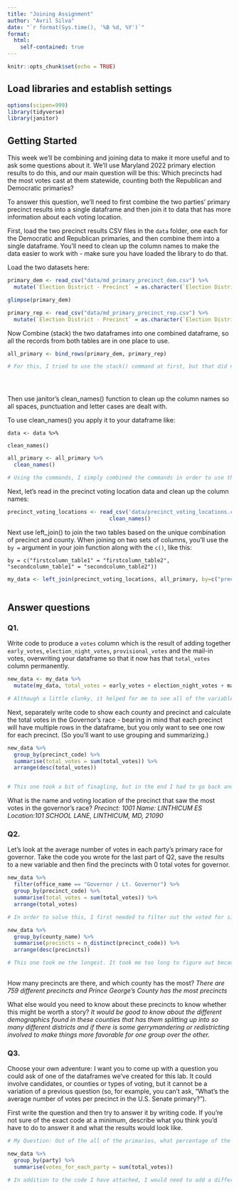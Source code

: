 ```yaml
---
title: "Joining Assignment"
author: "Avril Silva"
date: "`r format(Sys.time(), '%B %d, %Y')`"
format:
  html:
    self-contained: true
---
```


```r
knitr::opts_chunk$set(echo = TRUE)
```

## Load libraries and establish settings

```r
options(scipen=999)
library(tidyverse)
library(janitor)
```

## Getting Started

This week we'll be combining and joining data to make it more useful and to ask some questions about it. We'll use Maryland 2022 primary election results to do this, and our main question will be this: Which precincts had the most votes cast at them statewide, counting both the Republican and Democratic primaries?

To answer this question, we'll need to first combine the two parties' primary precinct results into a single dataframe and then join it to data that has more information about each voting location.

First, load the two precinct results CSV files in the `data` folder, one each for the Democratic and Republican primaries, and then combine them into a single dataframe. You'll need to clean up the column names to make the data easier to work with - make sure you have loaded the library to do that.

Load the two datasets here:

```r
primary_dem <- read_csv("data/md_primary_precinct_dem.csv") %>% 
  mutate(`Election District - Precinct` = as.character(`Election District - Precinct`))

glimpse(primary_dem)

primary_rep <- read_csv("data/md_primary_precinct_rep.csv") %>% 
  mutate(`Election District - Precinct` = as.character(`Election District - Precinct`))
```

Now Combine (stack) the two dataframes into one combined dataframe, so all the records from both tables are in one place to use.

```r
all_primary <- bind_rows(primary_dem, primary_rep)

# For this, I tried to use the stack() command at first, but that did not quote work in this scenario. Instead,I used the bind_rows() command to combine the two. I also went and renamed this binding to see the data in its own data set.





```

Then use janitor's clean_names() function to clean up the column names so all spaces, punctuation and letter cases are dealt with.

To use clean_names() you apply it to your dataframe like:

`data <- data %>%`

`clean_names()`

```r

all_primary <- all_primary %>% 
  clean_names()

# Using the commands, I simply combined the commands in order to use the clean_names() command and clean up the columns. 

```

Next, let's read in the precinct voting location data and clean up the column names:

```r
precinct_voting_locations <- read_csv('data/precinct_voting_locations.csv') %>%
                                clean_names()

```

Next use left_join() to join the two tables based on the unique combination of precinct and county. When joining on two sets of columns, you'll use the `by =` argument in your join function along with the `c()`, like this:

`by = c("firstcolumn_table1" = "firstcolumn_table2", "secondcolumn_table1" = "secondcolumn_table2"))`

```r


my_data <- left_join(precinct_voting_locations, all_primary, by=c("precinct_code" = "election_district_precinct", "county_code" = "county"))



```

## Answer questions

### Q1.

Write code to produce a `votes` column which is the result of adding together `early_votes`, `election_night_votes`, `provisional_votes` and the mail-in votes, overwriting your dataframe so that it now has that `total_votes` column permanently.

```r

new_data <- my_data %>% 
  mutate(my_data, total_votes = early_votes + election_night_votes + mail_in_ballot_1_votes + mail_in_ballot_2_votes + provisional_votes)

# Although a little clunky, it helped for me to see all of the variables added together in order to make the new column using the mutate() function.  

```

Next, separately write code to show each county and precinct and calculate the total votes in the Governor's race - bearing in mind that each precinct will have multiple rows in the dataframe, but you only want to see one row for each precinct. (So you'll want to use grouping and summarizing.)

```r

new_data %>% 
  group_by(precinct_code) %>%
  summarise(total_votes = sum(total_votes)) %>% 
  arrange(desc(total_votes))


# This one took a bit of finagling, but in the end I had to go back and make a new data set that included the total_votes column and then made sure to group it by the precinct since there are multiple precincts in a county and we only want to see one. 


```

What is the name and voting location of the precinct that saw the most votes in the governor's race? *Precinct: 1001 Name: LINTHICUM ES Location:101 SCHOOL LANE, LINTHICUM, MD, 21090*

### Q2.

Let's look at the average number of votes in each party's primary race for governor. Take the code you wrote for the last part of Q2, save the results to a new variable and then find the precincts with 0 total votes for governor.

```r

new_data %>% 
  filter(office_name == "Governor / Lt. Governor") %>% 
  group_by(precinct_code) %>%
  summarise(total_votes = sum(total_votes)) %>% 
  arrange(total_votes)

# In order to solve this, I first needed to filter out the voted for simply the governor race and then apply the same voting code that I had done prior. In doing so, I found that the 19005 and 20017 precincts had no votes for governor. 

new_data %>%
  group_by(county_name) %>%
  summarise(precincts = n_distinct(precinct_code)) %>% 
  arrange(desc(precincts))

# This one took me the longest. It took me too long to figure out because I did a lot of different combinations before landing on the exact one I needed. 
  

```

How many precincts are there, and which county has the most? *There are 759 different precincts and Prince George's County has the most precincts*

What else would you need to know about these precincts to know whether this might be worth a story? *It would be good to know about the different demographics found in these counties that has them splitting up into so many different districts and if there is some gerrymandering or redistricting involved to make things more favorable for one group over the other.*

### Q3.

Choose your own adventure: I want you to come up with a question you could ask of one of the dataframes we've created for this lab. It could involve candidates, or counties or types of voting, but it cannot be a variation of a previous question (so, for example, you can't ask, "What's the average number of votes per precinct in the U.S. Senate primary?").

First write the question and then try to answer it by writing code. If you're not sure of the exact code at a minimum, describe what you think you'd have to do to answer it and what the results would look like.

```r

# My Question: Out of the all of the primaries, what percentage of the votes was for the democratic primaries? 

new_data %>%
  group_by(party) %>% 
  summarise(votes_for_each_party = sum(total_votes))

# In addition to the code I have attached, I would need to add a different column to automatically figure out the percentage of the votes from each primary rather than having to add it myself. Nevertheless, you can still find using this table that the democratic primary votes made up 74% of the total votes of all of the primaries. 


```
